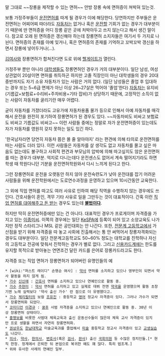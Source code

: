 말 그대로 ~~장롱을 제작할 수 있는 면허~~ 안방 장롱 속에 면허증이 쳐박혀 있는것.

보통 가정주부들이 [[운전면허]]를 따게 될 경우가 이에 해당한다. 당연하지만 주부들은 운전면허는 어찌어찌 따더라도 [[자동차]]는 없거나 혹은 [[운전]]할 기회가 없는 경우가 대부분이기 때문에 딴 면허증을 어디 장롱 같은 곳에 처박아두고 쓰지 않는다고 해서 생긴 말이다. 참고로 오래 된 면허증은 갱신해야 하는데 장롱면허 소지자들은 여기서 두 가지로 나뉜다. 면허증의 존재를 아예 잊거나, 혹은 면허증의 존재를 기억하고 꼬박꼬박 갱신을 하면서 장롱에 넣어두거나(...).

[[김여사]]와 장롱면허가 합쳐진다면 도로 위에 [[헬게이트]]가 열린다.

가정주부 뿐만 아니라 [[대학생]]들도 장롱면허인 경우가 거의 대부분이다. 일단 남성, 여성 상관없이 20살이면 면허를 취득하곤 하지만 고졸 직장인이 아닌 대학생들의 경우 20대 중반까지도 자기 소유 자동차가 있는 사람은 거의 없다. (일단 남성들은 졸업 후 입대하는 경우 또는 5~6급 면제가 아닌 이상 26~27살은 먹어야 '졸업'한다)
[[자동차]]는 유지비(기름값+보험료+수리비+주차비용+기타 잡비)가 상당하기 때문에, 고정적인 소득이 없는 사람이 자동차를 굴리기란 매우 어렵다. 

굳이 자동차를 가졌더라도 고유가에 자동차용품 물가 등으로 인해서 아예 자동차를 매각해서 운전을 완전히 포기하여 장롱면허가 된 경우도 있다. ~~자동차비도 비싸고 보험료도 비싸고 기름값도 비싸고~~ 이런 사람들 중에는 정말로 자가 운전면허증이 있는데도 자가 자동차를 영원히 갖지 못하는 일도 있긴 하다.

'한국남자라면 당연히 자동차 쯤은 몰 줄 알아야지' 라는 편견에 의해 타의로 운전면허를 따는 사람도 더러 있다. 이런 사람들은 자동차를 살 생각도 없고 자동차를 몰고 싶은 마음도 없는데도 불구하고 사회적 편견과 부모님의 압박에 의해 따고싶지도 않은 운전면허를 따는 경우가 대부분. 억지로 다니는데다 운전센스도 없어서 계속 떨어지기라도 하면 학생 때 학원다니던 기분을 운전면허학원와서 다시 느끼게 된다고 한다.

그런 장롱면허로 운전을 오랫동안 하지 않아 운전숙련도가 낮아 운전대를 잡기 어려운 사람들을 위해 운전학원에서는 도로연수과정을 운영하고 있으며 10시간동안 교육한다.

그 외에 직업 면허를 따고도 여러 사유로 인하여 해당 직역을 수행하지 않는 경우에도 쓰인다. 간호사들이 혼인, 격무 기타 사유로 일을 그만두는 것이 대표적이다. 간혹 이런 [[자격증 대여|직업 면허를 대여해주고 돈 받는]] 경우도 있는데 '''[[불법]]이다'''.

하지만 딱히 운전면허증에만 있는 건 아니다. 대표적인 경우가 프로게이머 자격증을 가지고 있는 [[이종미]]씨. 이쪽의 경우에는 일단 [[KeSPA]]에 등록이 되어 있고 소양교육도 나가지만 정작 스타리그나 MSL 같은 공인대회는 안 나간다. 또한, [[전문계 고등학교]]에서 가산점을 받기 위해 자격증을 따 놓고 사회에 진출해서는 통 안 써먹어서 장롱자격화되는 경우도 대부분이다. 일단 전문계고등학교도 50~60% 정도는 대학교를 진학하나 자신의 고등학교 전공에 맞춰서 진학하는 경우가 별로 없다.
그리고 [[신용카드]]계에는 한도를 유지할 목적으로 받아놓는 연면조건 달린 카드를 은어로 장롱카드라고도 한다.

자격증 또는 직업 면허가 장롱면허가 되어버린 유명인들의 예

 * [wiki:"퍼스트 레이디" 손명순 여사] : [[약사]] 면허를 소지하고 있으나 영부인이 되면서 약사 활동을 하지 않게 됨.
 * [[가수]] [[신신애]] : [[간호사]] 면허를 소지하고 있으나 연예인으로 활동 중.
 * [[가수]] [[주현미]] : [[약사]] 면허를 소지하고 있고 실제로 데뷔 전엔 [[약국]]을 운영했으며 활동 초창기엔 노래 실력보다 '약사 출신 가수' 란 점으로 더 유명했다고.
 * [[가수]] [[체리필터]]의 보컬 [[조유진]] : 중등학교 [[영어]] 정교사 자격증이 있다. 그러나 가수가 되면서 장롱면허화 되었다.
 * [[코미디언]] [[이경규]] : [[쿵후]] 사범 자격증을 소지하고 있으나 연예인으로 활동 중. 30년 이상 장롱면허 상태이다.
 * [[홍명보]]를 비롯한 사범대 체육교육과 출신 운동선수들이 많은데 체육 교사 자격증이 있지만 프로 생활을 하면서 자연히 장롱면허화.
 * [[권상우]]도 [[한남대학교]] 미술교육과를 졸업해서 [[미술]] 중등학교 정교사 자격증이 있고 [[교생실습]]도 나갔다.
 * [[의사]], [[약사]], [[한의사]], [[변호사]](혹은 [[검사]], [[판사]]) 출신 [[국회의원]] 등 수많은 정치인들.[* 현직 한정. 정계에서 은퇴한 뒤 본업으로 복귀한 예도 꽤 많다. 특히 법조계.]
 * 위와 유사한 사례의 연예인 일부.

